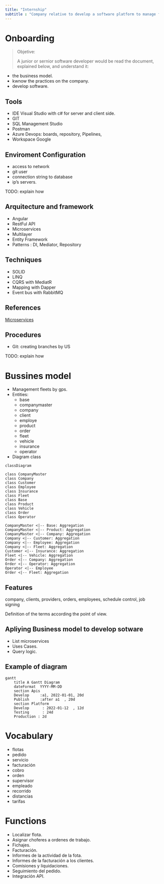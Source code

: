 ```yaml
---
title: "Internship"
subtitle : "Company relative to develop a software platform to manage fleets by GPS"
---
```


# Onboarding


> Objetive:
>
> A junior or sernior software developer would be read the document, explained below, and understand it:

- the business model.
- kwnow the practices on the company.
- develop software.

## Tools 

- IDE Visual Studio with c# for server and client side.
- GIT
- SQL Management Studio
- Postman
- Azure Devops: boards, repository, Pipelines, 
- Workspace Google


## Enviroment Configuration 

- access to network
- git user
- connection string to database
- ip's servers.

TODO: explain how

## Arquitecture and framework

- Angular
- RestFul API
- Microservices
- Multilayer
- Entity Framework
- Patterns : DI, Mediator, Repository

## Techniques

- SOLID
- LINQ
- CQRS with MediatR
- Mapping with Dapper
- Event bus with RabbitMQ

## References

[Microservices](https://learn.microsoft.com/en-us/dotnet/architecture/microservices/){.external}

## Procedures

- Git: creating branches by US


TODO: explain how

# Bussines model

- Management fleets by gps.
- Entities: 
    + base
    + companymaster
    + company
    + client
    + employe
    + product
    + order
    + fleet
    + vehicle
    + insurance
    + operator

- Diagram class

<div class="mermaidContent">

```mermaid
classDiagram

class CompanyMaster 
class Company 
class Customer
class Employee 
class Insurance
class Fleet
class Base
class Product
class Vehicle
class Order
class Operator

CompanyMaster <|-- Base: Aggregation
CompanyMaster <|-- Product: Aggregation
CompanyMaster <|-- Company: Aggregation
Company <|-- Customer: Aggregation
Company <|-- Employee: Aggregation
Company <|-- Fleet: Aggregation
Customer <|-- Insurance: Aggregation
Fleet <|-- Vehicle: Aggregation
Order <|-- Company: Aggregation
Order <|-- Operator: Aggregation
Operator <|-- Employee
Order <|-- Fleet: Aggregation
```
</div>

## Features

company, clients, providers, orders, employees, schedule control, job signing

Definition of the terms according the point of view.


## Apliying Business model to develop sotware

- List microservices
- Uses Cases.
- Query logic.

## Example of diagram


```mermaid
gantt
    title A Gantt Diagram
    dateFormat  YYYY-MM-DD
    section Apis
    Develop     :a1, 2022-01-01, 20d
    Publish     :after a1  , 20d
    section Platform
    Develop      : 2022-01-12  , 12d
    Testing      : 24d
    Production : 2d
```

# Vocabulary

- flotas
- pedido
- servicio
- facturación
- cobro
- orden
- supervisor
- empleado
- recorrido
- distancias
- tarifas

# Functions

- Localizar flota.
- Asignar choferes a ordenes de trabajo.
- Fichajes.
- Facturación.
- Informes de la actividad de la fota.
- Informes de la facturación a los clientes.
- Comisiones y liquidaciones.
- Seguimiento del pedido.
- Integración API.
